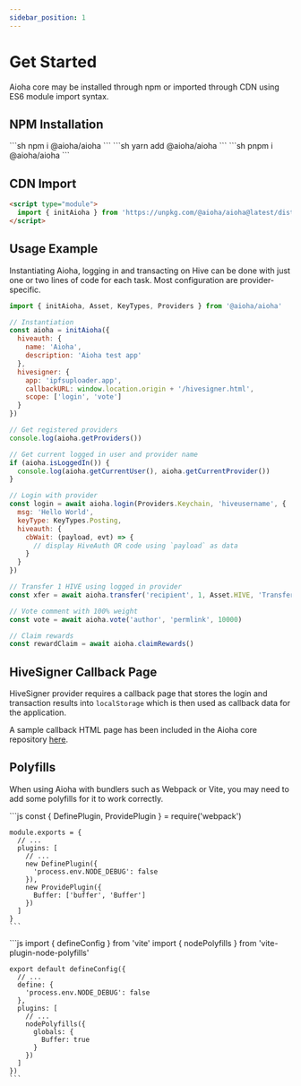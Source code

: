 ```yaml
---
sidebar_position: 1
---
```



# Get Started

Aioha core may be installed through npm or imported through CDN using ES6 module import syntax.

## NPM Installation

<Tabs>
  <TabItem value="npm" label="npm" default>
    ```sh
    npm i @aioha/aioha
    ```
  </TabItem>
  <TabItem value="yarn" label="yarn">
    ```sh
    yarn add @aioha/aioha
    ```
  </TabItem>
  <TabItem value="pnpm" label="pnpm">
    ```sh
    pnpm i @aioha/aioha
    ```
  </TabItem>
</Tabs>

## CDN Import

```html
<script type="module">
  import { initAioha } from 'https://unpkg.com/@aioha/aioha@latest/dist/bundle.js'
</script>
```

## Usage Example

Instantiating Aioha, logging in and transacting on Hive can be done with just one or two lines of code for each task. Most configuration are provider-specific.

```js
import { initAioha, Asset, KeyTypes, Providers } from '@aioha/aioha'

// Instantiation
const aioha = initAioha({
  hiveauth: {
    name: 'Aioha',
    description: 'Aioha test app'
  },
  hivesigner: {
    app: 'ipfsuploader.app',
    callbackURL: window.location.origin + '/hivesigner.html',
    scope: ['login', 'vote']
  }
})

// Get registered providers
console.log(aioha.getProviders())

// Get current logged in user and provider name
if (aioha.isLoggedIn()) {
  console.log(aioha.getCurrentUser(), aioha.getCurrentProvider())
}

// Login with provider
const login = await aioha.login(Providers.Keychain, 'hiveusername', {
  msg: 'Hello World',
  keyType: KeyTypes.Posting,
  hiveauth: {
    cbWait: (payload, evt) => {
      // display HiveAuth QR code using `payload` as data
    }
  }
})

// Transfer 1 HIVE using logged in provider
const xfer = await aioha.transfer('recipient', 1, Asset.HIVE, 'Transferred using Aioha with memo')

// Vote comment with 100% weight
const vote = await aioha.vote('author', 'permlink', 10000)

// Claim rewards
const rewardClaim = await aioha.claimRewards()
```

## HiveSigner Callback Page

HiveSigner provider requires a callback page that stores the login and transaction results into `localStorage` which is then used as callback data for the application.

A sample callback HTML page has been included in the Aioha core repository [here](https://github.com/aioha-hive/aioha/blob/main/snippets/hivesigner.html).

## Polyfills

When using Aioha with bundlers such as Webpack or Vite, you may need to add some polyfills for it to work correctly.

<Tabs>
  <TabItem value="webpack" label="Webpack" default>
    ```js
    const { DefinePlugin, ProvidePlugin } = require('webpack')

    module.exports = {
      // ...
      plugins: [
        // ...
        new DefinePlugin({
          'process.env.NODE_DEBUG': false
        }),
        new ProvidePlugin({
          Buffer: ['buffer', 'Buffer']
        })
      ]
    }
    ```
  </TabItem>
  <TabItem value="vite" label="Vite">
    ```js
    import { defineConfig } from 'vite'
    import { nodePolyfills } from 'vite-plugin-node-polyfills'

    export default defineConfig({
      // ...
      define: {
        'process.env.NODE_DEBUG': false
      },
      plugins: [
        // ...
        nodePolyfills({
          globals: {
            Buffer: true
          }
        })
      ]
    })
    ```
  </TabItem>
</Tabs>